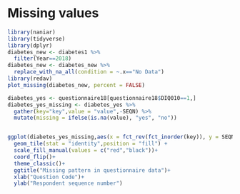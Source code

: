 # Missing values
```r
library(naniar)
library(tidyverse)
library(dplyr)
diabetes_new <- diabetes1 %>%
  filter(Year==2018)
diabetes_new <- diabetes_new %>%
  replace_with_na_all(condition = ~.x=="No Data")
library(redav)
plot_missing(diabetes_new, percent = FALSE)
```
```r
diabetes_yes <- questionnaire18[questionnaire18$DIQ010==1,]
diabetes_yes_missing <- diabetes_yes %>% 
  gather(key="key",value = "value",-SEQN) %>% 
  mutate(missing = ifelse(is.na(value), "yes", "no"))


ggplot(diabetes_yes_missing,aes(x = fct_rev(fct_inorder(key)), y = SEQN, fill = missing)) +
  geom_tile(stat = "identity",position = "fill") + 
  scale_fill_manual(values = c("red","black"))+
  coord_flip()+
  theme_classic()+
  ggtitle("Missing pattern in questionnaire data")+
  xlab("Question Code")+
  ylab("Respondent sequence number")
```


